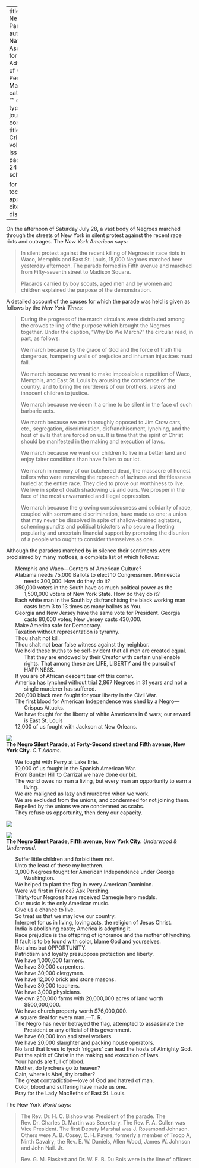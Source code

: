 
---
title: 'The Negro Silent Parade'
author: National Association for the Advancement of Colored People
date: Mar. 1917
categories: 
  - ""
citation: 
  type: article-journal
  container-title: The Crisis
  volume: 14
  issue: 5
  page: 241-244
google-scholar: true

format:
  html:
    toc: false
    appendix-cite-as: display
---


On the afternoon of Saturday July 28, a vast body of Negroes marched through the streets of New York in silent protest against the recent race riots and outrages. The *New York American* says:

> In silent protest against the recent killing of Negroes in race riots in Waco, Memphis and East St. Louis, 15,000 Negroes marched here yesterday afternoon. The parade formed in Fifth avenue and marched from Fifty-seventh street to Madison Square. <p> Placards carried by boy scouts, aged men and by women and children explained the purpose of the demonstration.

A detailed account of the causes for which the parade was held is given as follows by the *New York Times*:    

> During the progress of the march circulars were distributed among the crowds telling of the purpose which brought the Negroes together. Under the caption, "Why Do We March?" the circular read, in part, as follows: <p> We march because by the grace of God and the force of truth the dangerous, hampering walls of prejudice and inhuman injustices must fall.<p> We march because we want to make impossible a repetition of Waco, Memphis, and East St. Louis by arousing the conscience of the country, and to bring the murderers of our brothers, sisters and innocent children to justice. <p>  We march because we deem it a crime to be silent in the face of such barbaric acts. <p> We march because we are thoroughly opposed to Jim Crow cars, etc., segregation, discrimination, disfranchisement, lynching, and the host of evils that are forced on us. It is time that the spirit of Christ should be manifested in the making and execution of laws.<p> We march because we want our children to live in a better land and enjoy fairer conditions than have fallen to our lot. <p> We march in memory of our butchered dead, the massacre of honest toilers who were removing the reproach of laziness and thriftlessness hurled at the entire race. They died to prove our worthiness to live. We live in spite of death shadowing us and ours. We prosper in the face of the most unwarranted and illegal oppression.    <p> We march because the growing consciousness and solidarity of race, coupled with sorrow and discrimination, have made us one; a union that may never be dissolved in spite of shallow-brained agitators, scheming pundits and political tricksters who secure a fleeting popularity and uncertain financial support by promoting the disunion of a people who ought to consider themselves as one.

Although the paraders marched by in silence their sentiments were proclaimed by many mottoes, a complete list of which follows:

<ul style="list-style: none; padding-left: 3rem;">
 <li style="text-indent: -1.5rem;">Memphis and Waco&mdash;Centers of American Culture?
<li style="text-indent: -1.5rem;">Alabama needs 75,000 Ballots to elect 10 Congressmen. Minnesota needs 300,000. How do they do it?
<li style="text-indent: -1.5rem;">350,000 voters in the South have as much political power as the 1,500,000 voters of New York State. How do they do it?
<li style="text-indent: -1.5rem;">Each white man in the South by disfranchising the black working man casts from 3 to 13 times as many ballots as You.
<li style="text-indent: -1.5rem;">Georgia and New Jersey have the same vote for President. Georgia casts 80,000 votes; New Jersey casts 430,000.   
<li style="text-indent: -1.5rem;">Make America safe for Democracy.
<li style="text-indent: -1.5rem;">Taxation without representation is tyranny.
<li style="text-indent: -1.5rem;">Thou shalt not kill.
<li style="text-indent: -1.5rem;">Thou shalt not bear false witness against thy neighbor.    
<li style="text-indent: -1.5rem;">We hold these truths to be self-evident that all men are created equal. That they are endowed by their Creator with certain unalienable rights. That among these are LIFE, LIBERTY and the pursuit of HAPPINESS.
<li style="text-indent: -1.5rem;"><li style="text-indent: -1.5rem;">If you are of African descent tear off this corner.   
<li style="text-indent: -1.5rem;">America has lynched without trial 2,867 Negroes in 31 years and not a single murderer has suffered.     
<li style="text-indent: -1.5rem;">200,000 black men fought for your liberty in the Civil War.
<li style="text-indent: -1.5rem;">The first blood for American Independence was shed by a Negro---Crispus Attucks.  
<li style="text-indent: -1.5rem;">We have fought for the liberty of white Americans in 6 wars; our reward is East St. Louis  
<li style="text-indent: -1.5rem;">12,000 of us fought with Jackson at New Orleans.
</ul>

![](../../../Images/nsp_1.jpg)  
**The Negro Silent Parade, at Forty-Second street and Fifth avenue, New York City.**  *C.T Adams.*
<ul style="list-style: none; padding-left: 3rem;">

<li style="text-indent: -1.5rem;">We fought with Perry at Lake Erie.     
<li style="text-indent: -1.5rem;">10,000 of us fought in the Spanish American War.       
<li style="text-indent: -1.5rem;">From Bunker Hill to Carrizal we have done our bit.      
<li style="text-indent: -1.5rem;">The world owes no man a living, but every man an opportunity to earn a living.      
<li style="text-indent: -1.5rem;">We are maligned as lazy and murdered when we work.
<li style="text-indent: -1.5rem;">We are excluded from the unions, and condemned for not joining them.        
<li style="text-indent: -1.5rem;">Repelled by the unions we are condemned as scabs.
<li style="text-indent: -1.5rem;">They refuse us opportunity, then deny our capacity.
</ul>

![](../../../Images/nsp_2.jpg)   

![](../../../Images/nsp_3.jpg)    
**The Negro Silent Parade, Fifth avenue, New York City.**  *Underwood & Underwood.*

<ul style="list-style: none; padding-left: 3rem;">
<li style="text-indent: -1.5rem;">Suffer little children and forbid them not.
<li style="text-indent: -1.5rem;">Unto the least of these my brethren.      
<li style="text-indent: -1.5rem;">3,000 Negroes fought for American Independence under George Washington.    
<li style="text-indent: -1.5rem;">We helped to plant the flag in every American Dominion.       
<li style="text-indent: -1.5rem;">Were we first in France? Ask Pershing.        
<li style="text-indent: -1.5rem;">Thirty-four Negroes have received Carnegie hero medals.       
<li style="text-indent: -1.5rem;">Our music is the only American music.      
<li style="text-indent: -1.5rem;">Give us a chance to live.        
<li style="text-indent: -1.5rem;">So treat us that we may love our country.        
<li style="text-indent: -1.5rem;">Interpret for us in living, loving acts, the religion of Jesus Christ.        
<li style="text-indent: -1.5rem;">India is abolishing caste; America is adopting it.        
<li style="text-indent: -1.5rem;">Race prejudice is the offspring of ignorance and the mother of lynching.       
<li style="text-indent: -1.5rem;">If fault is to be found with color, blame God and yourselves.    
<li style="text-indent: -1.5rem;">Not alms but OPPORTUNITY.      
<li style="text-indent: -1.5rem;">Patriotism and loyalty presuppose protection and liberty.       
<li style="text-indent: -1.5rem;">We have 1,000,000 farmers.        
<li style="text-indent: -1.5rem;">We have 30,000 carpenters.       
<li style="text-indent: -1.5rem;">We have 30,000 clergymen.        
<li style="text-indent: -1.5rem;">We have 12,000 brick and stone masons.     
<li style="text-indent: -1.5rem;">We have 30,000 teachers.       
<li style="text-indent: -1.5rem;">We have 3,000 physicians.        
<li style="text-indent: -1.5rem;">We own 250,000 farms with 20,000,000 acres of land worth $500,000,000.        
<li style="text-indent: -1.5rem;">We have church property worth $76,000,000.  
<li style="text-indent: -1.5rem;"> A square deal for every man.---T. R.        
<li style="text-indent: -1.5rem;">The Negro has never betrayed the flag, attempted to assassinate the President or any official of this government.        
<li style="text-indent: -1.5rem;">We have 60,000 iron and steel workers.    
<li style="text-indent: -1.5rem;">We have 20,000 slaughter and packing house operators.        
<li style="text-indent: -1.5rem;">No land that loves to lynch 'niggers' can lead the hosts of Almighty God.    
<li style="text-indent: -1.5rem;">Put the spirit of Christ in the making and execution of laws.
<li style="text-indent: -1.5rem;">Your hands are full of blood.  
<li style="text-indent: -1.5rem;">Mother, do lynchers go to heaven?       
<li style="text-indent: -1.5rem;">Cain, where is Abel, thy brother?      
<li style="text-indent: -1.5rem;">The great contradiction---love of God and hatred of man.
<li style="text-indent: -1.5rem;">Color, blood and suffering have made us one.     
<li style="text-indent: -1.5rem;">Pray for the Lady MacBeths of East St. Louis.
</ul>

The New York *World* says:

> The Rev. Dr. H. C. Bishop was President of the parade. The Rev. Dr. Charles D. Martin was Secretary. The Rev. F. A. Cullen was Vice President. The first Deputy Marshal was J. Rosamond Johnson. Others were A. B. Cosey, C. H. Payne, formerly a member of Troop A, Ninth Cavalry; the Rev. E. W. Daniels, Allen Wood, James W. Johnson and John Nail. Jr. <p>Rev. G. M. Plaskett and Dr. W. E. B. Du Bois were in the line of officers.

